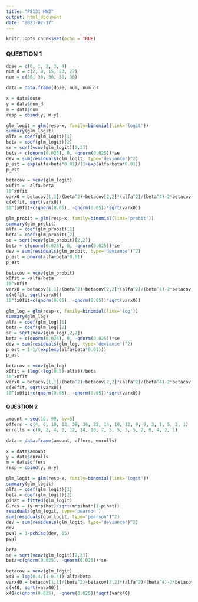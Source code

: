 ```yaml
---
title: "P8131_HW2"
output: html_document
date: "2023-02-17"
---
```


```r
knitr::opts_chunk$set(echo = TRUE)
```

### QUESTION 1

```r
dose = c(0, 1, 2, 3, 4)
num_d = c(2, 8, 15, 23, 27)
num = c(30, 30, 30, 30, 30)

data = data.frame(dose, num, num_d)

x = data$dose
y = data$num_d
m = data$num
resp = cbind(y, m-y)
```


```r
glm_logit = glm(resp~x, family=binomial(link='logit'))
summary(glm_logit)
alfa = coef(glm_logit)[1]
beta = coef(glm_logit)[2]
se = sqrt(vcov(glm_logit)[2,2])
beta + c(qnorm(0.025), 0, -qnorm(0.025))*se
dev = sum(residuals(glm_logit, type='deviance')^2)
p_est = exp(alfa+beta*0.01)/(1+exp(alfa+beta*0.01))
p_est

betacov = vcov(glm_logit)
x0fit = -alfa/beta
10^x0fit
varx0 = betacov[1,1]/(beta^2)+betacov[2,2]*(alfa^2)/(beta^4)-2*betacov[1,2]*alfa/(beta^3)
c(x0fit, sqrt(varx0))
10^(x0fit+c(qnorm(0.05), -qnorm(0.05))*sqrt(varx0))
```

```r
glm_probit = glm(resp~x, family=binomial(link='probit'))
summary(glm_probit)
alfa = coef(glm_probit)[1]
beta = coef(glm_probit)[2]
se = sqrt(vcov(glm_probit)[2,2])
beta + c(qnorm(0.025), 0, -qnorm(0.025))*se
dev = sum(residuals(glm_probit, type='deviance')^2)
p_est = pnorm(alfa+beta*0.01)
p_est

betacov = vcov(glm_probit)
x0fit = -alfa/beta
10^x0fit
varx0 = betacov[1,1]/(beta^2)+betacov[2,2]*(alfa^2)/(beta^4)-2*betacov[1,2]*alfa/(beta^3)
c(x0fit, sqrt(varx0))
10^(x0fit+c(qnorm(0.05), -qnorm(0.05))*sqrt(varx0))
```

```r
glm_log = glm(resp~x, family=binomial(link='log'))
summary(glm_log)
alfa = coef(glm_log)[1]
beta = coef(glm_log)[2]
se = sqrt(vcov(glm_log)[2,2])
beta + c(qnorm(0.025), 0, -qnorm(0.025))*se
dev = sum(residuals(glm_log, type='deviance')^2)
p_est = 1-1/(exp(exp(alfa+beta*0.01)))
p_est

betacov = vcov(glm_log)
x0fit = (log(-log(0.5)-alfa))/beta
10^x0fit
varx0 = betacov[1,1]/(beta^2)+betacov[2,2]*(alfa^2)/(beta^4)-2*betacov[1,2]*alfa/(beta^3)
c(x0fit, sqrt(varx0))
10^(x0fit+c(qnorm(0.05), -qnorm(0.05))*sqrt(varx0))
```

#### QUESTION 2

```r
amount = seq(10, 90, by=5)
offers = c(4, 6, 10, 12, 39, 36, 22, 14, 10, 12, 8, 9, 3, 1, 5, 2, 1)
enrolls = c(0, 2, 4, 2, 12, 14, 10, 7, 5, 5, 3, 5, 2, 0, 4, 2, 1)

data = data.frame(amount, offers, enrolls)

x = data$amount
y = data$enrolls
m = data$offers
resp = cbind(y, m-y)
```

```r
glm_logit = glm(resp~x, family=binomial(link='logit'))
summary(glm_logit)
alfa = coef(glm_logit)[1]
beta = coef(glm_logit)[2]
pihat = fitted(glm_logit)
G.res = (y-m*pihat)/sqrt(m*pihat*(1-pihat))
residuals(glm_logit, type='pearson')
sum(residuals(glm_logit, type='pearson')^2)
dev = sum(residuals(glm_logit, type='deviance')^2)
dev
pval = 1-pchisq(dev, 15)
pval
```

```r
beta
se = sqrt(vcov(glm_logit)[2,2])
beta+c(qnorm(0.025), -qnorm(0.025))*se
```
```r
betacov = vcov(glm_logit)
x40 = log(0.4/(1-0.4))-alfa/beta
varx40 = betacov[1,1]/(beta^2)+betacov[2,2]*(alfa^2)/(beta^4)-2*betacov[1,2]*alfa/(beta^3)
c(x40, sqrt(varx40))
x40+c(qnorm(0.025), -qnorm(0.025))*sqrt(varx40)
```


